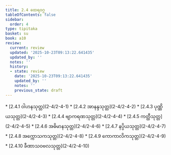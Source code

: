 ```yaml
---
title: 2.4 ထေရဝဂ္ဂ
tableOfContents: false
sidebar:
  order: 4
type: tipitaka
basket: su
book: a10
review:
  current: review
  updated: '2025-10-23T09:13:22.641435'
  updated_by: ''
  notes: ''
  history:
  - state: review
    date: '2025-10-23T09:13:22.641435'
    updated_by: ''
    notes: ''
    previous_state: draft
---
```



<ReviewStatus review={frontmatter.review} showDetails={true} />

<HypothesisAnnotation frontmatter={frontmatter} />

<DynamicBreadcrumb />



<TableOfContents book="a10" section="2.4">
* [2.4.1 ဝါဟနသုတ္တ](2-4/2-4-1)
* [2.4.2 အာနန္ဒသုတ္တ](2-4/2-4-2)
* [2.4.3 ပုဏ္ဏိယသုတ္တ](2-4/2-4-3)
* [2.4.4 ဗျာကရဏသုတ္တ](2-4/2-4-4)
* [2.4.5 ကတ္ထီသုတ္တ](2-4/2-4-5)
* [2.4.6 အဓိမာနသုတ္တ](2-4/2-4-6)
* [2.4.7 နပ္ပိယသုတ္တ](2-4/2-4-7)
* [2.4.8 အက္ကောသကသုတ္တ](2-4/2-4-8)
* [2.4.9 ကောကာလိကသုတ္တ](2-4/2-4-9)
* [2.4.10 ခီဏာသဝဗလသုတ္တ](2-4/2-4-10)
</TableOfContents>